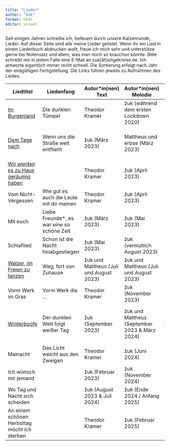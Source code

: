 ```yaml
---
title: "Lieder"
author: "žuk"
format: html
editor: visual
---
```


Seit einigen Jahren schreibe ich, befeuert durch unsere Katzenrunde, Lieder. Auf dieser Seite sind alle meine Lieder gelistet. Wenn ihr ein Lied in einem Liederbuch abdrucken wollt, freue ich mich sehr und unterstütze gerne bei Notensatz und allem, was man noch so brauchen könnte. Bitte schreibt mir in jedem Falle eine E-Mail an zuk\[ät\]singekreise.de. Ich antworte eigentlich immer recht schnell. Die Sortierung erfolgt nach Jahr der endgültigen Fertigstellung. Die Links führen jeweils zu Aufnahmen des Liedes.

| Liedtitel | Liedanfang | Autor\*in(nen) Text | Autor\*in(nen) Melodie | Weitere Anmerkungen | Liederbücher |
|------------|------------|------------|------------|------------|------------|
| [Im Burgenland](https://www.youtube.com/watch?v=x9cQVUS5HCA) | Die dunklen Tümpel | Theodor Kramer | žuk (während dem ersten Lockdown 2020) | 2\. Stimme von Jockel (April 2023) | Katzen auf Sofas I |
| [Dem Tage nach](https://www.youtube.com/watch?v=hVcZqk4QdcQ) | Wenn uns die Straße weit entflieht | žuk (März 2023) | Mattheus und erbse (März 2023) | auf Fahrt in Slowenien | Katzen auf Sofas I, Beräuner-Liederheft 2023 |
| [Wir werden es zu Haus geräumig haben](https://www.youtube.com/watch?v=A7hSzdhNktY) |  | Theodor Kramer | žuk (April 2023) | 2\. Stimme zusammen mit Mattheus (Oktober 2023) | Katzen auf Sofas I |
| Vom Nicht-Vergessen | Wie gut es auch die Leute mit dir meinen | Theodor Kramer | žuk (April 2023) |  | Katzen auf Sofas II |
| Mit euch | Liebe Freunde\*, es war eine so schöne Zeit | žuk (März 2023) | žuk (Mai 2023) |  | Katzen auf Sofas II |
| Schlaflied | Schon ist die Nacht hinabgestiegen | žuk (Mai 2023) | žuk (vermutlich August 2023) |  | Katzen auf Sofas II |
| [Walzer, im Freien zu tanzen](https://www.youtube.com/watch?v=E-ojX0sCMCA) | Weg, fort von Zuhause | žuk und Mattheus (Juli und August 2023) | žuk und Mattheus (Juli und August 2023) | auf Floßfahrt asynchron mit Mattheus geschrieben | Katzen auf Sofas II, BGB |
| Vorm Werk im Gras | Vorm Werk die … | Theodor Kramer | žuk (November 2023) |  | Katzen auf Sofas II |
| [Winterboofe](https://www.youtube.com/watch?v=oEGS1Xy6ryg) | Der dunklen Welt folgt weißer Tag | žuk (September 2023) | žuk und Mattheus (September 2023 & März 2024) | Textfetzen über unsere Boofenfahrt am letzten Januarwochenende 2023 schon im Februar 2023 | Katzen auf Sofas II, Beräuner 2024 |
| Mainacht | Das Licht weicht aus den Zweigen | Theodor Kramer | žuk (Juni 2024) |  | Katzen auf Sofas II |
| Ich wünsch mir jemand |  | žuk (Februar 2023) | žuk (November 2024) |  |  |
| Wo Tag und Nacht sich scheiden |  | žuk (August 2023 & Juli 2024) | žuk (Ende 2024 / Anfang 2025) |  |  |
| An einem schönen Herbsttag möcht ich sterben |  | Theodor Kramer | žuk (Februar 2025) |  |  |
